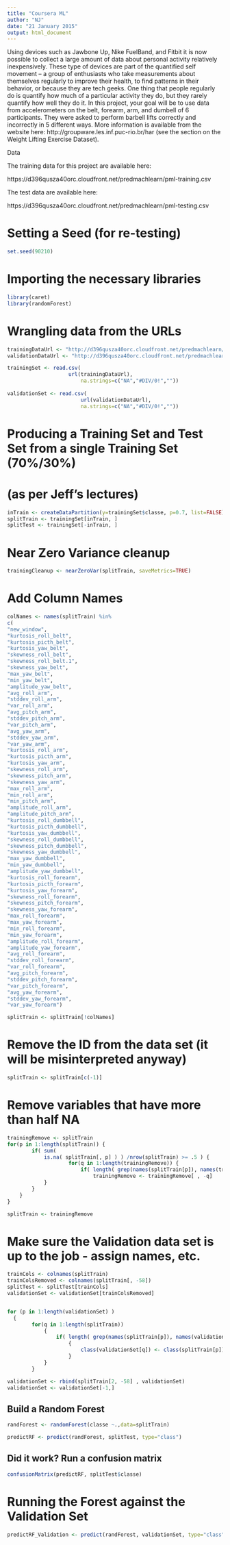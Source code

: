 ```yaml
---
title: "Coursera ML"
author: "NJ"
date: "21 January 2015"
output: html_document
---
```



Using devices such as Jawbone Up, Nike FuelBand, and Fitbit it is now possible to collect a large amount of data about personal activity relatively inexpensively. These type of devices are part of the quantified self movement – a group of enthusiasts who take measurements about themselves regularly to improve their health, to find patterns in their behavior, or because they are tech geeks. One thing that people regularly do is quantify how much of a particular activity they do, but they rarely quantify how well they do it. In this project, your goal will be to use data from accelerometers on the belt, forearm, arm, and dumbell of 6 participants. They were asked to perform barbell lifts correctly and incorrectly in 5 different ways. More information is available from the website here: http://groupware.les.inf.puc-rio.br/har (see the section on the Weight Lifting Exercise Dataset). 

Data 


The training data for this project are available here: 

https://d396qusza40orc.cloudfront.net/predmachlearn/pml-training.csv

The test data are available here: 

https://d396qusza40orc.cloudfront.net/predmachlearn/pml-testing.csv

# Setting a Seed (for re-testing)

```r
set.seed(90210)
```

# Importing the necessary libraries

```r
library(caret)
library(randomForest)
```
# Wrangling data from the URLs

```r
trainingDataUrl <- "http://d396qusza40orc.cloudfront.net/predmachlearn/pml-training.csv"
validationDataUrl <- "http://d396qusza40orc.cloudfront.net/predmachlearn/pml-testing.csv"

trainingSet <- read.csv(
    				url(trainingDataUrl), 
						na.strings=c("NA","#DIV/0!",""))
						
validationSet <- read.csv(
						url(validationDataUrl), 
						na.strings=c("NA","#DIV/0!",""))

```

# Producing a Training Set and Test Set from a single Training Set (70%/30%)
# (as per Jeff's lectures)

```r
inTrain <- createDataPartition(y=trainingSet$classe, p=0.7, list=FALSE)
splitTrain <- trainingSet[inTrain, ]
splitTest <- trainingSet[-inTrain, ]
```


# Near Zero Variance cleanup
```r
trainingCleanup <- nearZeroVar(splitTrain, saveMetrics=TRUE)

```

# Add Column Names
```r
colNames <- names(splitTrain) %in% 
c(
"new_window", 
"kurtosis_roll_belt", 
"kurtosis_picth_belt",
"kurtosis_yaw_belt", 
"skewness_roll_belt", 
"skewness_roll_belt.1", 
"skewness_yaw_belt",
"max_yaw_belt", 
"min_yaw_belt", 
"amplitude_yaw_belt", 
"avg_roll_arm", 
"stddev_roll_arm",
"var_roll_arm", 
"avg_pitch_arm", 
"stddev_pitch_arm", 
"var_pitch_arm", 
"avg_yaw_arm",
"stddev_yaw_arm", 
"var_yaw_arm", 
"kurtosis_roll_arm", 
"kurtosis_picth_arm",
"kurtosis_yaw_arm", 
"skewness_roll_arm", 
"skewness_pitch_arm", 
"skewness_yaw_arm",
"max_roll_arm", 
"min_roll_arm", 
"min_pitch_arm", 
"amplitude_roll_arm", 
"amplitude_pitch_arm",
"kurtosis_roll_dumbbell", 
"kurtosis_picth_dumbbell", 
"kurtosis_yaw_dumbbell", 
"skewness_roll_dumbbell",
"skewness_pitch_dumbbell", 
"skewness_yaw_dumbbell", 
"max_yaw_dumbbell", 
"min_yaw_dumbbell",
"amplitude_yaw_dumbbell", 
"kurtosis_roll_forearm", 
"kurtosis_picth_forearm", 
"kurtosis_yaw_forearm",
"skewness_roll_forearm", 
"skewness_pitch_forearm", 
"skewness_yaw_forearm", 
"max_roll_forearm",
"max_yaw_forearm", 
"min_roll_forearm", 
"min_yaw_forearm", 
"amplitude_roll_forearm",
"amplitude_yaw_forearm", 
"avg_roll_forearm", 
"stddev_roll_forearm", 
"var_roll_forearm",
"avg_pitch_forearm", 
"stddev_pitch_forearm", 
"var_pitch_forearm", 
"avg_yaw_forearm",
"stddev_yaw_forearm", 
"var_yaw_forearm")

splitTrain <- splitTrain[!colNames]
```

# Remove the ID from the data set (it will be misinterpreted anyway)
```r
splitTrain <- splitTrain[c(-1)]
```


# Remove variables that have more than half NA
```r
trainingRemove <- splitTrain 
for(p in 1:length(splitTrain)) { 
        if( sum( 
  			is.na( splitTrain[, p] ) ) /nrow(splitTrain) >= .5 ) { 
       			 	for(q in 1:length(trainingRemove)) {
            			if( length( grep(names(splitTrain[p]), names(trainingRemove)[q]) ) ==1)  { 
                			trainingRemove <- trainingRemove[ , -q] 
            }   
        } 
    }
}

splitTrain <- trainingRemove
```


# Make sure the Validation data set is up to the job - assign names, etc.
```r
trainCols <- colnames(splitTrain)
trainColsRemoved <- colnames(splitTrain[, -58])
splitTest <- splitTest[trainCols]
validationSet <- validationSet[trainColsRemoved]


for (p in 1:length(validationSet) ) 
  {
        for(q in 1:length(splitTrain)) 
			{
        		if( length( grep(names(splitTrain[p]), names(validationSet)[q]) ) ==1)  
					{
            			class(validationSet[q]) <- class(splitTrain[p])
        			}      
    		}      
		}

validationSet <- rbind(splitTrain[2, -58] , validationSet)
validationSet <- validationSet[-1,]
```



## Build a Random Forest
```r
randForest <- randomForest(classe ~.,data=splitTrain)

predictRF <- predict(randForest, splitTest, type="class")
```


## Did it work? Run a confusion matrix
```r
confusionMatrix(predictRF, splitTest$classe)
```



# Running the Forest against the Validation Set
```r
predictRF_Validation <- predict(randForest, validationSet, type="class")
```

